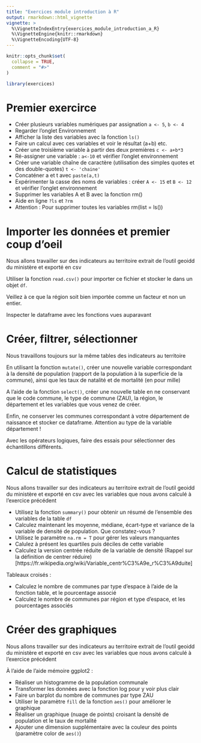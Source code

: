```yaml
---
title: "Exercices module introduction à R"
output: rmarkdown::html_vignette
vignette: >
  %\VignetteIndexEntry{exercices_module_introduction_a_R}
  %\VignetteEngine{knitr::rmarkdown}
  %\VignetteEncoding{UTF-8}
---
```


```r
knitr::opts_chunk$set(
  collapse = TRUE,
  comment = "#>"
)
```

```r
library(exercices)
```

# Premier exercirce

- Créer plusieurs variables numériques par assignation `a <- 5`, `b <- 4`
- Regarder l’onglet Environnement
- Afficher la liste des variables avec la fonction `ls()`
- Faire un calcul avec ces variables et voir le résultat (a+b) etc.
- Créer une troisième variable à partir des deux premières `c <- a+b*3`
- Ré-assigner une variable : `a<-10` et vérifier l’onglet environnement
- Créer une variable chaîne de caractère (utilisation des simples quotes et des double-quotes) `t <- 'chaine'`
- Concaténer a et t avec `paste(a,t)`
- Expérimenter la casse des noms de variables : créer `A <- 15` et `B <- 12` et vérifier l’onglet environnement
- Supprimer les variables A et B avec la fonction rm()
- Aide en ligne `?ls` et `?rm`
- Attention : Pour supprimer toutes les variables rm(list = ls())

# Importer les données et premier coup d’oeil 

Nous allons travailler sur des indicateurs au territoire extrait de l'outil geoidd du ministère et exporté en csv

Utiliser la fonction `read.csv()` pour importer ce fichier et stocker le dans un objet `df`.

Veillez à ce que la région soit bien importée comme un facteur et non un entier.


Inspecter le dataframe avec les fonctions vues auparavant

# Créer, filtrer, sélectionner

Nous travaillons toujours sur la même tables des indicateurs au territoire

En utilisant la fonction `mutate()`, créer une nouvelle variable correspondant à la densité de population (rapport de la population à la superficie de la commune), ainsi que les taux de natalité et de mortalité (en pour mille)

A l’aide de la fonction `select()`, créer une nouvelle table en ne conservant que le code commune, le type de commune (ZAU), la région, le département et les variables que vous venez de créer.

Enfin, ne conserver les communes correspondant à votre département de naissance et stocker ce dataframe. 
Attention au type de la variable département !
  
Avec les opérateurs logiques, faire des essais pour sélectionner des échantillons différents.

# Calcul de statistiques

Nous allons travailler sur des indicateurs au territoire extrait de l'outil geoidd du ministère et exporté en csv avec les variables que nous avons calculé à l'exercice précédent


- Utilisez la fonction `summary()` pour obtenir un résumé de l’ensemble des variables de la table `df`
- Calculez maintenant les moyenne, médiane, écart-type et variance de la variable de densité de population. Que constatez-vous ?
- Utilisez le paramètre `na.rm = T` pour gérer les valeurs manquantes
- Calulez à présent les quartiles puis déciles de cette variable
- Calculez la version centrée réduite de la variable de densité (Rappel sur la définition de centrer réduire)[https://fr.wikipedia.org/wiki/Variable_centr%C3%A9e_r%C3%A9duite] 

Tableaux croisés :
  
- Calculez le nombre de communes par type d’espace à l’aide de la fonction table, et le pourcentage associé
- Calculez le nombre de communes par région et type d’espace, et les pourcentages associés

# Créer des graphiques

Nous allons travailler sur des indicateurs au territoire extrait de l'outil geoidd du ministère et exporté en csv avec les variables que nous avons calculé à l'exercice précédent

À l’aide de l’aide mémoire ggplot2 :
   
- Réaliser un histogramme de la population communale
- Transformer les données avec la fonction log pour y voir plus clair
- Faire un barplot du nombre de communes par type ZAU
- Utiliser le paramètre `fill` de la fonction `aes()` pour améliorer le graphique
- Réaliser un graphique (nuage de points) croisant la densité de population et le taux de mortalité
- Ajouter une dimension supplémentaire avec la couleur des points (paramètre color de `aes()`)

